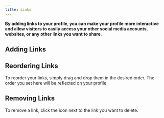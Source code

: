 ```yaml
---
title: Links
---
```



**By adding links to your profile, you can make your profile more interactive and allow visitors to easily access your other social media accounts, websites, or any other links you want to share.**

## Adding Links

<CardGrid>
  <LinkCard
    title="Adding a Link" href="/links/adding-a-link"
    description="To add links to your profile, go to the 'Links' page in your dashboard."
  />
  <LinkCard
    title="Adding a Custom Link" href="/links/adding-a-custom-link"
    description="You can add any link you want, such as a website or a specific page."
  />
</CardGrid>

## Reordering Links

To reorder your links, simply drag and drop them in the desired order. The order you set here will be reflected on your profile.

## Removing Links

To remove a link, click the <Trash2 /> icon next to the link you want to delete.
